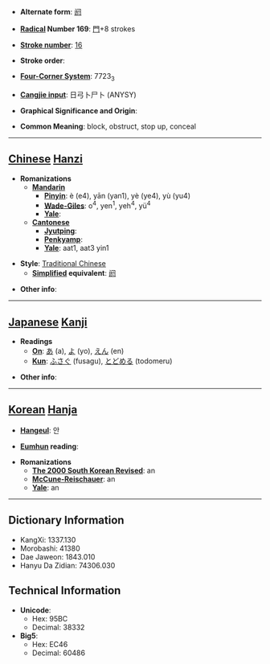 * '''Alternate form''': [[阏]]

* '''[[Wiktionary:Chinese radical index| Radical]] Number 169''': [[Wiktionary:Chinese radical index 門|門]]+8 strokes

* '''[[Wiktionary:Chinese total strokes index|Stroke number]]''': [[Wiktionary:Chinese total strokes index 16|16]]

* '''Stroke order''': 

* '''[[Wiktionary:Chinese four corner index|Four-Corner System]]''': 7723<sub>3</sub>

* '''[[Wiktionary:Chinese Cangjie index|Cangjie input]]''': 日弓卜尸卜 (ANYSY)

* '''Graphical Significance and Origin''': 

* '''Common Meaning''': block, obstruct, stop up, conceal

----

== [[Chinese]] [[Hanzi]] ==

* '''Romanizations'''
** '''[[Mandarin]]'''
*** '''[[Pinyin]]''': è (e4), yān (yan1), yè (ye4), yù (yu4)
*** '''[[Wade-Giles]]''': o<sup>4</sup>, yen<sup>1</sup>, yeh<sup>4</sup>, yü<sup>4</sup>
*** '''[[Yale]]''': 
** '''[[Cantonese]]'''
*** '''[[Jyutping]]''':
*** '''[[Penkyamp]]''': 
*** '''[[Yale]]''': aat1, aat3 yin1

* '''Style''': [[Traditional Chinese]] 
** '''[[Simplified Chinese|Simplified]] equivalent''': [[阏]]

* '''Other info''': 

----

== [[Japanese]] [[Kanji]] ==

* '''Readings'''
** '''[[On]]''': [[あ]] (a), [[よ]] (yo), [[えん]] (en)
** '''[[Kun]]''': [[ふさぐ]] (fusagu), [[とどめる]] (todomeru)

* '''Other info''':  

----

== [[Korean]] [[Hanja]] ==

* '''[[Hangeul]]''': 안

* '''[[Eumhun]] reading''': 

* '''Romanizations'''
** '''[[The 2000 South Korean Revised Romanization|The 2000 South Korean Revised]]''': an
** '''[[McCune-Reischauer]]''': an
** '''[[Yale]]''': an

----

== Dictionary Information ==

* KangXi: 1337.130
* Morobashi: 41380
* Dae Jaweon: 1843.010
* Hanyu Da Zidian: 74306.030

== Technical Information ==

* '''Unicode''':
** Hex: 95BC
** Decimal: 38332
* '''Big5''':
** Hex: EC46
** Decimal: 60486